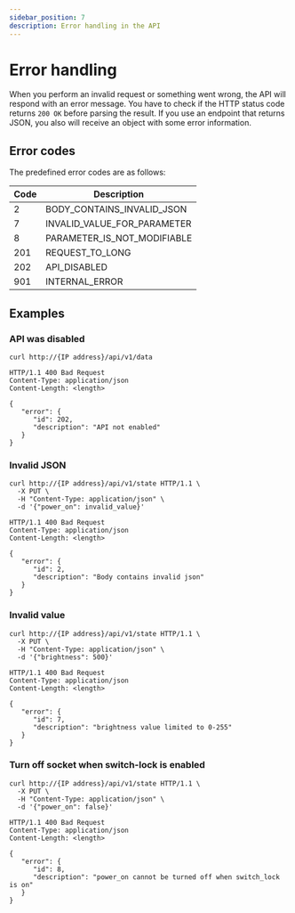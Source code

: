 ```yaml
---
sidebar_position: 7
description: Error handling in the API
---
```


# Error handling

When you perform an invalid request or something went wrong, the API will respond with an error message. You have to check if the HTTP status code returns `200 OK` before parsing the result.
If you use an endpoint that returns JSON, you also will receive an object with some error information.

## Error codes

The predefined error codes are as follows:

| Code | Description                 |
| ---- | --------------------------- |
| 2    | BODY_CONTAINS_INVALID_JSON  |
| 7    | INVALID_VALUE_FOR_PARAMETER |
| 8    | PARAMETER_IS_NOT_MODIFIABLE |
| 201  | REQUEST_TO_LONG             |
| 202  | API_DISABLED                |
| 901  | INTERNAL_ERROR              |

## Examples

### API was disabled

```shell title="Request"
curl http://{IP address}/api/v1/data
```

```http title="Response"
HTTP/1.1 400 Bad Request
Content-Type: application/json
Content-Length: <length>

{
   "error": {
      "id": 202,
      "description": "API not enabled"
   }
}
```

### Invalid JSON

```shell title="Request"
curl http://{IP address}/api/v1/state HTTP/1.1 \
  -X PUT \
  -H "Content-Type: application/json" \
  -d '{"power_on": invalid_value}'
```

```http title="Response"
HTTP/1.1 400 Bad Request
Content-Type: application/json
Content-Length: <length>

{
   "error": {
      "id": 2,
      "description": "Body contains invalid json"
   }
}
```

### Invalid value

```shell title="Request"
curl http://{IP address}/api/v1/state HTTP/1.1 \
  -X PUT \
  -H "Content-Type: application/json" \
  -d '{"brightness": 500}'
```

```http title="Response"
HTTP/1.1 400 Bad Request
Content-Type: application/json
Content-Length: <length>

{
   "error": {
      "id": 7,
      "description": "brightness value limited to 0-255"
   }
}
```

### Turn off socket when switch-lock is enabled

```shell title="Request"
curl http://{IP address}/api/v1/state HTTP/1.1 \
  -X PUT \
  -H "Content-Type: application/json" \
  -d '{"power_on": false}'
```

```http title="Response"
HTTP/1.1 400 Bad Request
Content-Type: application/json
Content-Length: <length>

{
   "error": {
      "id": 8,
      "description": "power_on cannot be turned off when switch_lock is on"
   }
}
```
